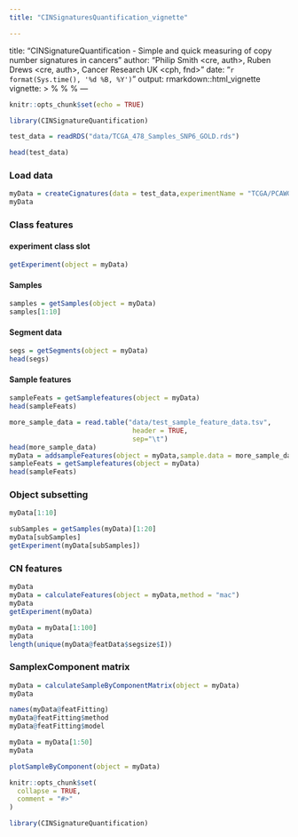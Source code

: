 ```yaml
---
title: "CINSignaturesQuantification_vignette"

---
```

title: "CINSignatureQuantification - Simple and quick measuring of copy number signatures in cancers"
author: "Philip Smith <cre, auth>, Ruben Drews <cre, auth>, Cancer Research UK <cph, fnd>"
date: "`r format(Sys.time(), '%d %B, %Y')`"
output: rmarkdown::html_vignette
vignette: >
  %\VignetteIndexEntry{CINSignaturesQuantification_vignette}
  %\VignetteEngine{knitr::rmarkdown}
  %\VignetteEncoding{UTF-8}
---

```r
knitr::opts_chunk$set(echo = TRUE)
```

```r
library(CINSignatureQuantification)
```

```r
test_data = readRDS("data/TCGA_478_Samples_SNP6_GOLD.rds")

head(test_data)
```

### Load data

```r
myData = createCignatures(data = test_data,experimentName = "TCGA/PCAWG overlap with dCIN")
myData
```

### Class features

#### experiment class slot

```r
getExperiment(object = myData)
```

#### Samples

```r
samples = getSamples(object = myData)
samples[1:10]
```

#### Segment data

```r
segs = getSegments(object = myData)
head(segs)
```
#### Sample features

```r
sampleFeats = getSamplefeatures(object = myData)
head(sampleFeats)
```

```r
more_sample_data = read.table("data/test_sample_feature_data.tsv",
                               header = TRUE,
                               sep="\t")
head(more_sample_data)
myData = addsampleFeatures(object = myData,sample.data = more_sample_data,id.col = "sample")
sampleFeats = getSamplefeatures(object = myData)
head(sampleFeats)
```
### Object subsetting

```r
myData[1:10]
```

```r
subSamples = getSamples(myData)[1:20]
myData[subSamples]
getExperiment(myData[subSamples])
```

### CN features

```r
myData
myData = calculateFeatures(object = myData,method = "mac")
myData
getExperiment(myData)
```

```r
myData = myData[1:100]
myData
length(unique(myData@featData$segsize$I))
```

### SamplexComponent matrix
```r
myData = calculateSampleByComponentMatrix(object = myData)
myData
```

```r
names(myData@featFitting)
myData@featFitting$method
myData@featFitting$model
```

```r
myData = myData[1:50]
myData
```

```r
plotSampleByComponent(object = myData)
```

```r
knitr::opts_chunk$set(
  collapse = TRUE,
  comment = "#>"
)
```

```r
library(CINSignatureQuantification)
```
